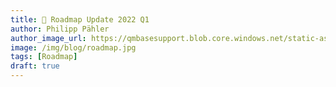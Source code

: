 ---
title: 🚀 Roadmap Update 2022 Q1
author: Philipp Pähler
author_image_url: https://qmbasesupport.blob.core.windows.net/static-assets/img/persons/paehler_round.png
image: /img/blog/roadmap.jpg
tags: [Roadmap]
draft: true
---
